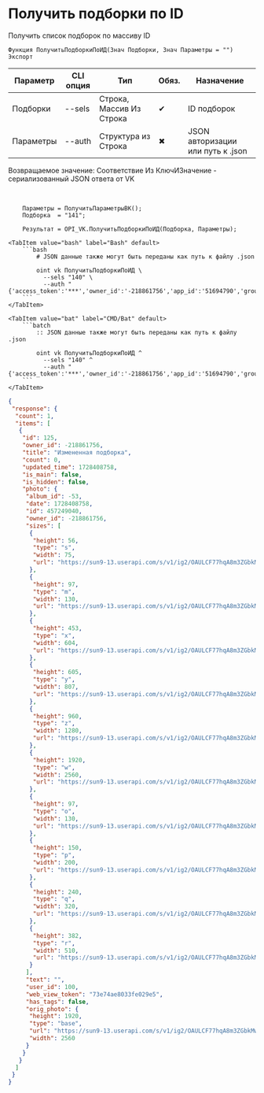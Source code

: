 ﻿---
sidebar_position: 2
description: Получить подборки по ID и другие функции для работы с VK в Открытом пакете интеграций - бесплатной open-source библиотеке интеграций для 1С:Предприятие 8, OneScript и CLI
keywords: [1C, 1С, 1С:Предприятие, 1С:Предприятие 8.3, API, Интеграция, Сервисы, Обмен, OneScript, CLI, VK]
---


# Получить подборки по ID
 Получить список подборок по массиву ID



`Функция ПолучитьПодборкиПоИД(Знач Подборки, Знач Параметры = "") Экспорт`

  | Параметр | CLI опция | Тип | Обяз. | Назначение |
  |-|-|-|-|-|
  | Подборки | --sels | Строка, Массив Из Строка | &#x2714; | ID подборок |
  | Параметры | --auth | Структура из Строка | &#x2716; | JSON авторизации или путь к .json |

  
  Возвращаемое значение:   Соответствие Из КлючИЗначение - сериализованный JSON ответа от VK

<br/>




```bsl title="Пример использования для 1С:Предприятие/OneScript"
    Параметры = ПолучитьПараметрыВК();
    Подборка  = "141";

    Результат = OPI_VK.ПолучитьПодборкиПоИД(Подборка, Параметры);
```
    

 <Tabs>
  
    <TabItem value="bash" label="Bash" default>
        ```bash
            # JSON данные также могут быть переданы как путь к файлу .json
            
            oint vk ПолучитьПодборкиПоИД \
              --sels "140" \
              --auth "{'access_token':'***','owner_id':'-218861756','app_id':'51694790','group_id':'218861756'}"
        ```
    </TabItem>
  
    <TabItem value="bat" label="CMD/Bat" default>
        ```batch
            :: JSON данные также могут быть переданы как путь к файлу .json
            
            oint vk ПолучитьПодборкиПоИД ^
              --sels "140" ^
              --auth "{'access_token':'***','owner_id':'-218861756','app_id':'51694790','group_id':'218861756'}"
        ```
    </TabItem>
</Tabs>


```json title="Результат"
{
 "response": {
  "count": 1,
  "items": [
   {
    "id": 125,
    "owner_id": -218861756,
    "title": "Измененная подборка",
    "count": 0,
    "updated_time": 1728408758,
    "is_main": false,
    "is_hidden": false,
    "photo": {
     "album_id": -53,
     "date": 1728408758,
     "id": 457249040,
     "owner_id": -218861756,
     "sizes": [
      {
       "height": 56,
       "type": "s",
       "width": 75,
       "url": "https://sun9-13.userapi.com/s/v1/ig2/OAULCF77hqA8m3ZGbkMwJkiplTKTcBAsMu3Qv9lVZZHml4_G0e9Xd6JigmhItI8BD33CrYtPmb8nXQIASWhc4_oW.jpg?quality=95&as=32x24,48x36,72x54,108x81,160x120,240x180,360x270,480x360,540x405,640x480,720x540,1080x810,1280x960,1440x1080,2560x1920&from=bu&cs=75x56"
      },
      {
       "height": 97,
       "type": "m",
       "width": 130,
       "url": "https://sun9-13.userapi.com/s/v1/ig2/OAULCF77hqA8m3ZGbkMwJkiplTKTcBAsMu3Qv9lVZZHml4_G0e9Xd6JigmhItI8BD33CrYtPmb8nXQIASWhc4_oW.jpg?quality=95&as=32x24,48x36,72x54,108x81,160x120,240x180,360x270,480x360,540x405,640x480,720x540,1080x810,1280x960,1440x1080,2560x1920&from=bu&cs=130x97"
      },
      {
       "height": 453,
       "type": "x",
       "width": 604,
       "url": "https://sun9-13.userapi.com/s/v1/ig2/OAULCF77hqA8m3ZGbkMwJkiplTKTcBAsMu3Qv9lVZZHml4_G0e9Xd6JigmhItI8BD33CrYtPmb8nXQIASWhc4_oW.jpg?quality=95&as=32x24,48x36,72x54,108x81,160x120,240x180,360x270,480x360,540x405,640x480,720x540,1080x810,1280x960,1440x1080,2560x1920&from=bu&cs=604x453"
      },
      {
       "height": 605,
       "type": "y",
       "width": 807,
       "url": "https://sun9-13.userapi.com/s/v1/ig2/OAULCF77hqA8m3ZGbkMwJkiplTKTcBAsMu3Qv9lVZZHml4_G0e9Xd6JigmhItI8BD33CrYtPmb8nXQIASWhc4_oW.jpg?quality=95&as=32x24,48x36,72x54,108x81,160x120,240x180,360x270,480x360,540x405,640x480,720x540,1080x810,1280x960,1440x1080,2560x1920&from=bu&cs=807x605"
      },
      {
       "height": 960,
       "type": "z",
       "width": 1280,
       "url": "https://sun9-13.userapi.com/s/v1/ig2/OAULCF77hqA8m3ZGbkMwJkiplTKTcBAsMu3Qv9lVZZHml4_G0e9Xd6JigmhItI8BD33CrYtPmb8nXQIASWhc4_oW.jpg?quality=95&as=32x24,48x36,72x54,108x81,160x120,240x180,360x270,480x360,540x405,640x480,720x540,1080x810,1280x960,1440x1080,2560x1920&from=bu&cs=1280x960"
      },
      {
       "height": 1920,
       "type": "w",
       "width": 2560,
       "url": "https://sun9-13.userapi.com/s/v1/ig2/OAULCF77hqA8m3ZGbkMwJkiplTKTcBAsMu3Qv9lVZZHml4_G0e9Xd6JigmhItI8BD33CrYtPmb8nXQIASWhc4_oW.jpg?quality=95&as=32x24,48x36,72x54,108x81,160x120,240x180,360x270,480x360,540x405,640x480,720x540,1080x810,1280x960,1440x1080,2560x1920&from=bu&cs=2560x1920"
      },
      {
       "height": 97,
       "type": "o",
       "width": 130,
       "url": "https://sun9-13.userapi.com/s/v1/ig2/OAULCF77hqA8m3ZGbkMwJkiplTKTcBAsMu3Qv9lVZZHml4_G0e9Xd6JigmhItI8BD33CrYtPmb8nXQIASWhc4_oW.jpg?quality=95&as=32x24,48x36,72x54,108x81,160x120,240x180,360x270,480x360,540x405,640x480,720x540,1080x810,1280x960,1440x1080,2560x1920&from=bu&cs=130x97"
      },
      {
       "height": 150,
       "type": "p",
       "width": 200,
       "url": "https://sun9-13.userapi.com/s/v1/ig2/OAULCF77hqA8m3ZGbkMwJkiplTKTcBAsMu3Qv9lVZZHml4_G0e9Xd6JigmhItI8BD33CrYtPmb8nXQIASWhc4_oW.jpg?quality=95&as=32x24,48x36,72x54,108x81,160x120,240x180,360x270,480x360,540x405,640x480,720x540,1080x810,1280x960,1440x1080,2560x1920&from=bu&cs=200x150"
      },
      {
       "height": 240,
       "type": "q",
       "width": 320,
       "url": "https://sun9-13.userapi.com/s/v1/ig2/OAULCF77hqA8m3ZGbkMwJkiplTKTcBAsMu3Qv9lVZZHml4_G0e9Xd6JigmhItI8BD33CrYtPmb8nXQIASWhc4_oW.jpg?quality=95&as=32x24,48x36,72x54,108x81,160x120,240x180,360x270,480x360,540x405,640x480,720x540,1080x810,1280x960,1440x1080,2560x1920&from=bu&cs=320x240"
      },
      {
       "height": 382,
       "type": "r",
       "width": 510,
       "url": "https://sun9-13.userapi.com/s/v1/ig2/OAULCF77hqA8m3ZGbkMwJkiplTKTcBAsMu3Qv9lVZZHml4_G0e9Xd6JigmhItI8BD33CrYtPmb8nXQIASWhc4_oW.jpg?quality=95&as=32x24,48x36,72x54,108x81,160x120,240x180,360x270,480x360,540x405,640x480,720x540,1080x810,1280x960,1440x1080,2560x1920&from=bu&cs=510x382"
      }
     ],
     "text": "",
     "user_id": 100,
     "web_view_token": "73e74ae8033fe029e5",
     "has_tags": false,
     "orig_photo": {
      "height": 1920,
      "type": "base",
      "url": "https://sun9-13.userapi.com/s/v1/ig2/OAULCF77hqA8m3ZGbkMwJkiplTKTcBAsMu3Qv9lVZZHml4_G0e9Xd6JigmhItI8BD33CrYtPmb8nXQIASWhc4_oW.jpg?quality=95&as=32x24,48x36,72x54,108x81,160x120,240x180,360x270,480x360,540x405,640x480,720x540,1080x810,1280x960,1440x1080,2560x1920&from=bu",
      "width": 2560
     }
    }
   }
  ]
 }
}
```
